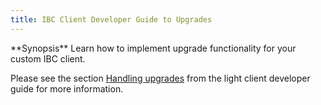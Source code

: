 ```yaml
---
title: IBC Client Developer Guide to Upgrades
---
```


<Note>
**Synopsis**
Learn how to implement upgrade functionality for your custom IBC client.
</Note>

Please see the section [Handling upgrades](/docs/ibc/v10.1.x/light-clients/developer-guide/upgrades.mdx) from the light client developer guide for more information.
